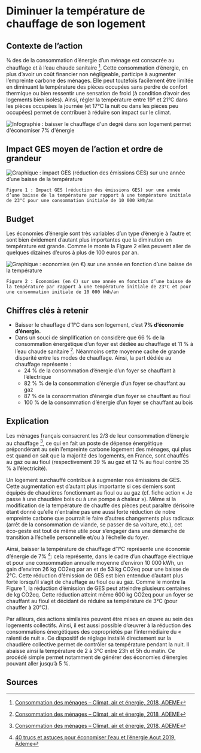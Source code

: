 # Diminuer la température de chauffage de son logement

## Contexte de l’action

¾ des de la consommation d’énergie d’un ménage est consacrée au chauffage et à l’eau chaude sanitaire [^1]. Cette consommation d’énergie, en plus d’avoir un coût financier non négligeable, participe à augmenter l’empreinte carbone des ménages. Elle peut toutefois facilement être limitée en diminuant la température des pièces occupées sans perdre de confort thermique ou bien ressentir une sensation de froid (à condition d’avoir des logements bien isolés). Ainsi, régler la température entre 19° et 21°C dans les pièces occupées la journée (et 17°C la nuit ou dans les pièces peu occupées) permet de contribuer à réduire son impact sur le climat.

![Infographie : baisser le chauffage d'un degré dans son logement permet d'économiser 7% d'énergie](/images/actions/Chiffres-cles_limiter_temperature_logement.png)

## Impact GES moyen de l’action et ordre de grandeur

![Graphique : impact GES (réduction des émissions GES) sur une année d’une baisse de la température](/images/actions/temperature-logement-fig1.jpg)

`Figure 1 : Impact GES (réduction des émissions GES) sur une année d’une baisse de la température par rapport à une température initiale de 23°C pour une consommation initiale de 10 000 kWh/an `

## Budget

Les économies d’énergie sont très variables d’un type d’énergie à l’autre et sont bien évidement d’autant plus importantes que la diminution en température est grande. Comme le monte la Figure 2 elles peuvent aller de quelques dizaines d’euros à plus de 100 euros par an.

![Graphique : economies (en €) sur une année en fonction d’une baisse de la température](/images/actions/temperature-logement-fig2.jpg)

`Figure 2 : Economies (en €) sur une année en fonction d’une baisse de la température par rapport à une température initiale de 23°C et pour une consommation initiale de 10 000 kWh/an `

## Chiffres clés à retenir

- Baisser le chauffage d’1°C dans son logement, c’est **7% d’économie d’énergie.**
- Dans un souci de simplification on considère que 66 % de la consommation énergétique d’un foyer est dédiée au chauffage et 11 % à l’eau chaude sanitaire [^1]. Néanmoins cette moyenne cache de grande disparité entre les modes de chauffage. Ainsi, la part dédiée au chauffage représente :
  - 24 % de la consommation d’énergie d’un foyer se chauffant à l’électrique
  - 82 % % de la consommation d’énergie d’un foyer se chauffant au gaz
  - 87 % de la consommation d’énergie d’un foyer se chauffant au fioul
  - 100 % de la consommation d’énergie d’un foyer se chauffant au bois

## Explication

Les ménages français consacrent les 2/3 de leur consommation d’énergie au chauffage [^1], ce qui en fait un poste de dépense énergétique prépondérant au sein l’empreinte carbone logement des ménages, qui plus est quand on sait que la majorité des logements, en France, sont chauffés au gaz ou au fioul (respectivement 39 % au gaz et 12 % au fioul contre 35 % à l’électricité).

Un logement surchauffé contribue à augmenter nos émissions de GES. Cette augmentation est d’autant plus importante si ces derniers sont équipés de chaudières fonctionnant au fioul ou au gaz (cf. fiche action « Je passe à une chaudière bois ou à une pompe à chaleur »). Même si la modification de la température de chauffe des pièces peut paraître dérisoire étant donné qu’elle n'entraîne pas une aussi forte réduction de notre empreinte carbone que pourrait le faire d’autres changements plus radicaux (arrêt de la consommation de viande, se passer de sa voiture, etc.), cet éco-geste est tout de même utile pour s’engager dans une démarche de transition à l’échelle personnelle et/ou à l’échelle du foyer.

Ainsi, baisser la température de chauffage d’1°C représente une économie d’énergie de 7% [^2]: cela représente, dans le cadre d’un chauffage électrique et pour une consommation annuelle moyenne d’environ 10 000 kWh, un gain d’environ 26 kg CO2eq par an et de 53 kg CO2eq pour une baisse de 2°C. Cette réduction d’émission de GES est bien entendue d’autant plus forte lorsqu’il s’agit de chauffage au fioul ou au gaz. Comme le montre la Figure 1, la réduction d’émission de GES peut atteindre plusieurs centaines de kg CO2eq. Cette réduction atteint même 600 kg CO2eq pour un foyer se chauffant au fioul et décidant de réduire sa température de 3°C (pour chauffer à 20°C).

Par ailleurs, des actions similaires peuvent être mises en œuvre au sein des logements collectifs. Ainsi, il est aussi possible d’œuvrer à la réduction des consommations énergétiques des copropriétés par l’intermédiaire du « ralenti de nuit ». Ce dispositif de réglage installé directement sur la chaudière collective permet de contrôler sa température pendant la nuit. Il abaisse ainsi la température de 2 à 3°C entre 23h et 5h du matin. Ce procédé simple permet notamment de générer des économies d’énergies pouvant aller jusqu’à 5 %.

## Sources

[^1]: [Consommation des ménages – Climat, air et énergie, 2018, ADEME](https://centre.ademe.fr/sites/default/files/climat-air-energie-chiffres-cles.pdf)
[^2]: [40 trucs et astuces pour économiser l’eau et l’énergie Aout 2019, Ademe](https://librairie.ademe.fr/cadic/1001/guide-pratique-economiser-eau-energie.pdf?modal=false)
